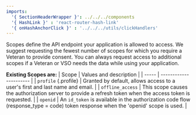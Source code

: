 ```yaml
---
imports:
  '{ SectionHeaderWrapper }': ../../../components 
  '{ HashLink }' : 'react-router-hash-link'
  '{ onHashAnchorClick }' : '../../../utils/clickHandlers'
---
```


<SectionHeaderWrapper heading="Scopes" id="scopes"/>

Scopes define the API endpoint your application is allowed to access. We suggest requesting the fewest number of scopes for which you require a Veteran to provide consent. You can always request access to additional scopes if a Veteran or VSO needs the data while using your application.  

**Existing Scopes are:**
| Scope | Values and description |
| ----- | ---------------------- |
| `profile` {.profile} | Granted by default, allows access to a user's first and last name and email. |
| `offline_access` | This scope causes the authorization server to provide a refresh token when the <HashLink to="#id-token" onClick={onHashAnchorClick}>access token</HashLink> is requested. |
| `openid` | An `id_token` is available in the authorization code flow (response_type = code) token response when the 'openid' scope is used. |
